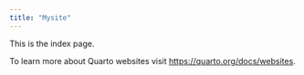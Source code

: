 ```yaml
---
title: "Mysite"
---
```


This is the index page.

To learn more about Quarto websites visit <https://quarto.org/docs/websites>.
